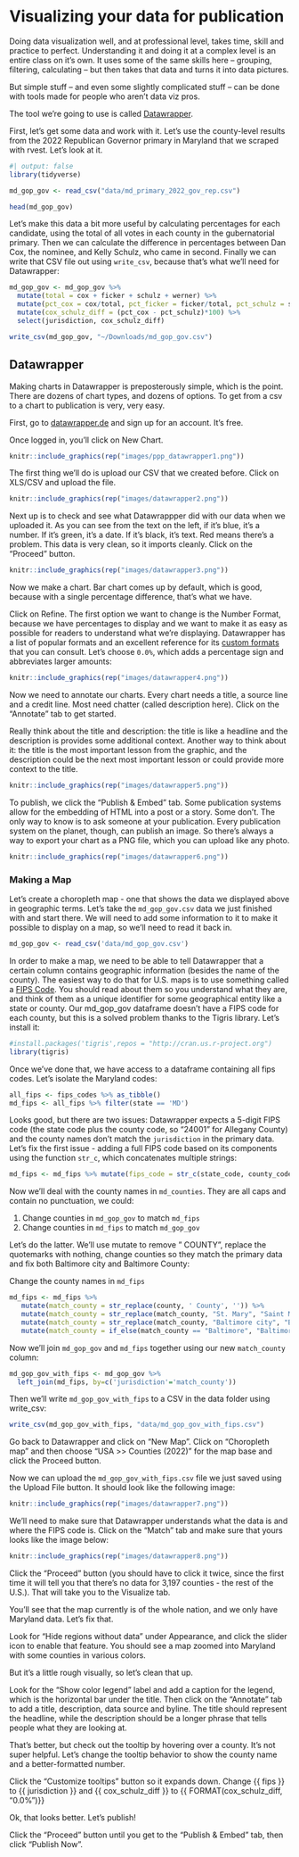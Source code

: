 # Visualizing your data for publication

Doing data visualization well, and at professional level, takes time, skill and practice to perfect. Understanding it and doing it at a complex level is an entire class on it's own. It uses some of the same skills here -- grouping, filtering, calculating -- but then takes that data and turns it into data pictures.

But simple stuff -- and even some slightly complicated stuff -- can be done with tools made for people who aren't data viz pros.

The tool we're going to use is called [Datawrapper](https://www.datawrapper.de/).

First, let's get some data and work with it. Let's use the county-level results from the 2022 Republican Governor primary in Maryland that we scraped with rvest. Let's look at it.

```r
#| output: false
library(tidyverse)
```

```r
md_gop_gov <- read_csv("data/md_primary_2022_gov_rep.csv")
```

```r
head(md_gop_gov)
```

Let's make this data a bit more useful by calculating percentages for each candidate, using the total of all votes in each county in the gubernatorial primary. Then we can calculate the difference in percentages between Dan Cox, the nominee, and Kelly Schulz, who came in second. Finally we can write that CSV file out using `write_csv`, because that's what we'll need for Datawrapper:

```r
md_gop_gov <- md_gop_gov %>%
  mutate(total = cox + ficker + schulz + werner) %>%
  mutate(pct_cox = cox/total, pct_ficker = ficker/total, pct_schulz = schulz/total, pct_werner = werner/total) %>%
  mutate(cox_schulz_diff = (pct_cox - pct_schulz)*100) %>%
  select(jurisdiction, cox_schulz_diff)

write_csv(md_gop_gov, "~/Downloads/md_gop_gov.csv")
```

## Datawrapper

Making charts in Datawrapper is preposterously simple, which is the point. There are dozens of chart types, and dozens of options. To get from a csv to a chart to publication is very, very easy.

First, go to [datawrapper.de](https://www.datawrapper.de/) and sign up for an account. It's free.

Once logged in, you'll click on New Chart.

```r
knitr::include_graphics(rep("images/ppp_datawrapper1.png"))
```

The first thing we'll do is upload our CSV that we created before. Click on XLS/CSV and upload the file.

```r
knitr::include_graphics(rep("images/datawrapper2.png"))
```

Next up is to check and see what Datawrappper did with our data when we uploaded it. As you can see from the text on the left, if it's blue, it's a number. If it's green, it's a date. If it's black, it's text. Red means there's a problem. This data is very clean, so it imports cleanly. Click on the "Proceed" button.

```r
knitr::include_graphics(rep("images/datawrapper3.png"))
```
Now we make a chart. Bar chart comes up by default, which is good, because with a single percentage difference, that's what we have.

Click on Refine. The first option we want to change is the Number Format, because we have percentages to display and we want to make it as easy as possible for readers to understand what we're displaying. Datawrapper has a list of popular formats and an excellent reference for its [custom formats](https://academy.datawrapper.de/article/207-custom-number-formats-that-you-can-display-in-datawrapper) that you can consult. Let's choose `0.0%`, which adds a percentage sign and abbreviates larger amounts:

```r
knitr::include_graphics(rep("images/datawrapper4.png"))
```

Now we need to annotate our charts. Every chart needs a title, a source line and a credit line. Most need chatter (called description here). Click on the "Annotate" tab to get started.

Really think about the title and description: the title is like a headline and the description is provides some additional context. Another way to think about it: the title is the most important lesson from the graphic, and the description could be the next most important lesson or could provide more context to the title.

```r
knitr::include_graphics(rep("images/datawrapper5.png"))
```
To publish, we click the "Publish & Embed" tab. Some publication systems allow for the embedding of HTML into a post or a story. Some don't. The only way to know is to ask someone at your publication. Every publication system on the planet, though, can publish an image. So there's always a way to export your chart as a PNG file, which you can upload like any photo.

```r
knitr::include_graphics(rep("images/datawrapper6.png"))
```

### Making a Map

Let's create a choropleth map - one that shows the data we displayed above in geographic terms. Let's take the `md_gop_gov.csv` data we just finished with and start there. We will need to add some information to it to make it possible to display on a map, so we'll need to read it back in.

```r
md_gop_gov <- read_csv('data/md_gop_gov.csv')
```

In order to make a map, we need to be able to tell Datawrapper that a certain column contains geographic information (besides the name of the county). The easiest way to do that for U.S. maps is to use something called a [FIPS Code](https://www.census.gov/programs-surveys/geography/guidance/geo-identifiers.html). You should read about them so you understand what they are, and think of them as a unique identifier for some geographical entity like a state or county. Our md_gop_gov dataframe doesn't have a FIPS code for each county, but this is a solved problem thanks to the Tigris library. Let's install it:

```r
#install.packages('tigris',repos = "http://cran.us.r-project.org")
library(tigris)
```

Once we've done that, we have access to a dataframe containing all fips codes. Let's isolate the Maryland codes:

```r
all_fips <- fips_codes %>% as_tibble()
md_fips <- all_fips %>% filter(state == 'MD')
```

Looks good, but there are two issues: Datawrapper expects a 5-digit FIPS code (the state code plus the county code, so "24001" for Allegany County) and the county names don't match the `jurisdiction` in the primary data. Let's fix the first issue - adding a full FIPS code based on its components using the function `str_c`, which concatenates multiple strings:

```r
md_fips <- md_fips %>% mutate(fips_code = str_c(state_code, county_code))
```

Now we'll deal with the county names in `md_counties`. They are all caps and contain no punctuation, we could:

1. Change counties in `md_gop_gov` to match `md_fips`
2. Change counties in `md_fips` to match `md_gop_gov`

Let's do the latter. We'll use mutate to remove " COUNTY", replace the quotemarks with nothing, change counties so they match the primary data and fix both Baltimore city and Baltimore County:

Change the county names in `md_fips`

```r
md_fips <- md_fips %>%
   mutate(match_county = str_replace(county, ' County', '')) %>%
   mutate(match_county = str_replace(match_county, "St. Mary", "Saint Mary")) %>%
   mutate(match_county = str_replace(match_county, "Baltimore city", "Baltimore City")) %>%
   mutate(match_county = if_else(match_county == "Baltimore", "Baltimore County", match_county))

```

Now we'll join `md_gop_gov` and `md_fips` together using our new `match_county` column:

```r
md_gop_gov_with_fips <- md_gop_gov %>%
  left_join(md_fips, by=c('jurisdiction'='match_county'))
```

Then we'll write `md_gop_gov_with_fips` to a CSV in the data folder using write_csv:

```r
write_csv(md_gop_gov_with_fips, "data/md_gop_gov_with_fips.csv")
```

Go back to Datawrapper and click on "New Map". Click on "Choropleth map" and then choose "USA >> Counties (2022)" for the map base and click the Proceed button.

Now we can upload the `md_gop_gov_with_fips.csv` file we just saved using the Upload File button. It should look like the following image:

```r
knitr::include_graphics(rep("images/datawrapper7.png"))
```

We'll need to make sure that Datawrapper understands what the data is and where the FIPS code is. Click on the "Match" tab and make sure that yours looks like the image below:

```r
knitr::include_graphics(rep("images/datawrapper8.png"))
```

Click the "Proceed" button (you should have to click it twice, since the first time it will tell you that there's no data for 3,197 counties - the rest of the U.S.). That will take you to the Visualize tab.

You'll see that the map currently is of the whole nation, and we only have Maryland data. Let's fix that.

Look for "Hide regions without data" under Appearance, and click the slider icon to enable that feature. You should see a map zoomed into Maryland with some counties in various colors.

But it's a little rough visually, so let's clean that up.

Look for the "Show color legend" label and add a caption for the legend, which is the horizontal bar under the title. Then click on the "Annotate" tab to add a title, description, data source and byline. The title should represent the headline, while the description should be a longer phrase that tells people what they are looking at.

That's better, but check out the tooltip by hovering over a county. It's not super helpful. Let's change the tooltip behavior to show the county name and a better-formatted number.

Click the "Customize tooltips" button so it expands down. Change {{ fips }} to {{ jurisdiction }} and {{ cox_schulz_diff }} to {{ FORMAT(cox_schulz_diff, "0.0%")}}

Ok, that looks better. Let's publish!

Click the "Proceed" button until you get to the "Publish & Embed" tab, then click "Publish Now".
